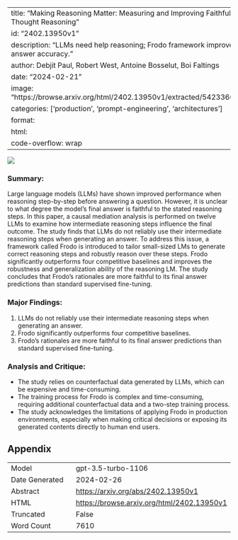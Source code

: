 
---
title: "Making Reasoning Matter: Measuring and Improving Faithfulness of Chain-of-Thought Reasoning"
id: "2402.13950v1"
description: "LLMs need help reasoning; Frodo framework improves reasoning and answer accuracy."
author: Debjit Paul, Robert West, Antoine Bosselut, Boi Faltings
date: "2024-02-21"
image: "https://browse.arxiv.org/html/2402.13950v1/extracted/5423366/figure/figure_1.png"
categories: ['production', 'prompt-engineering', 'architectures']
format:
  html:
    code-overflow: wrap
---

![](https://browse.arxiv.org/html/2402.13950v1/extracted/5423366/figure/figure_1.png)

### **Summary:**
Large language models (LLMs) have shown improved performance when reasoning step-by-step before answering a question. However, it is unclear to what degree the model's final answer is faithful to the stated reasoning steps. In this paper, a causal mediation analysis is performed on twelve LLMs to examine how intermediate reasoning steps influence the final outcome. The study finds that LLMs do not reliably use their intermediate reasoning steps when generating an answer. To address this issue, a framework called Frodo is introduced to tailor small-sized LMs to generate correct reasoning steps and robustly reason over these steps. Frodo significantly outperforms four competitive baselines and improves the robustness and generalization ability of the reasoning LM. The study concludes that Frodo's rationales are more faithful to its final answer predictions than standard supervised fine-tuning.

### Major Findings:
1. LLMs do not reliably use their intermediate reasoning steps when generating an answer.
2. Frodo significantly outperforms four competitive baselines.
3. Frodo's rationales are more faithful to its final answer predictions than standard supervised fine-tuning.

### Analysis and Critique:
- The study relies on counterfactual data generated by LLMs, which can be expensive and time-consuming.
- The training process for Frodo is complex and time-consuming, requiring additional counterfactual data and a two-step training process.
- The study acknowledges the limitations of applying Frodo in production environments, especially when making critical decisions or exposing its generated contents directly to human end users.

## Appendix

|          |          |
|----------|----------|
| Model     | gpt-3.5-turbo-1106       |
| Date Generated     | 2024-02-26       |
| Abstract | [https://arxiv.org/abs/2402.13950v1](https://arxiv.org/abs/2402.13950v1)        |
| HTML     | [https://browse.arxiv.org/html/2402.13950v1](https://browse.arxiv.org/html/2402.13950v1)       |
| Truncated       | False       |
| Word Count       | 7610       |